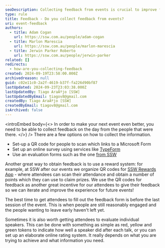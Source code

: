 ```yaml
---
seoDescription: Collecting feedback from events is crucial to improve future experiences, with options including forms, online surveys, and rewards systems.
type: rule
title: Feedback - Do you collect feedback from events?
uri: event-feedback
authors:
  - title: Adam Cogan
    url: https://ssw.com.au/people/adam-cogan
  - title: Marlon Marescia
    url: https://ssw.com.au/people/marlon-marescia
  - title: Jerwin Parker Roberto
    url: https://ssw.com.au/people/jerwin-parker
related: []
redirects:
  - how-are-you-collecting-feedback
created: 2024-09-19T23:58:00.000Z
archivedreason: null
guid: c02e11c0-2a2f-4619-b37f-fa226d90bf87
lastUpdated: 2024-09-23T23:03:38.000Z
lastUpdatedBy: Tiago AraÃºjo [SSW]
lastUpdatedByEmail: tiagov8@gmail.com
createdBy: Tiago AraÃºjo [SSW]
createdByEmail: tiagov8@gmail.com
isArchived: false
---
```


<introEmbed
  body={<>
In order to make your next event even better, you need to be able to collect feedback on the day from the people that were there.
  </>}
/>
There are a few options on how to collect the information.

* Set-up a QR code for people to scan which links to a Microsoft Form
* Set up an online survey using services like [TypeForm](https://www.typeform.com/)
* Use an evaluation forms such as the one [from SSW](https://www.ssw.com.au/archive/netug/evaluation-survey/ssw-evaluation-survey.pdf)

Another great way to obtain feedback is to use a reward system: for example, at SSW after our events we organize QR codes for [SSW Rewards App](https://www.ssw.com.au/products/rewards) - where attendees can scan their attendance and obtain a number of points which they can use to claim prizes. We use the QR codes for feedback as another great incentive for our attendees to give their feedback so we can iterate and improve the experience for future events!

The best time to get attendees to fill out the feedback form is before the last session of the event. This is when people are still reasonably engaged and the people wanting to leave early haven't left yet.

Sometimes it is also worth getting attendees to evaluate individual speakers. This can be done with something as simple as red, yellow and green tokens to indicate how well a speaker did after each talk, or you can set up an elaborate online rating system. It really depends on what you are trying to achieve and what information you need.
